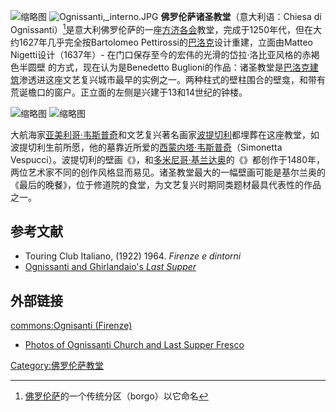 [[File:Chiesa_di_ognissanti,_facciata.JPG|缩略图]]
[[Image:Ognissanti,_interno.JPG|thumb]]
'''佛罗伦萨诸圣教堂'''（意大利语：Chiesa di Ognissanti）<ref>[[佛罗伦萨|佛罗伦萨]]的一个传统分区（borgo）以它命名</ref>是意大利佛罗伦萨的一座[[方济各会|方济各会]]教堂，完成于1250年代，但在大约1627年几乎完全按Bartolomeo Pettirossi的[[巴洛克|巴洛克]]设计重建，立面由Matteo Nigetti设计（1637年）- 在门口保存至今的宏伟的光滑的岱拉·洛比亚风格的赤褐色半圆壁 
的方式，现在认为是Benedetto Buglioni的作品：诸圣教堂是[[巴洛克建筑|巴洛克建筑]]渗透进这座文艺复兴城市最早的实例之一。两种柱式的壁柱围合的壁龛，和带有荒诞檐口的窗户。正立面的左侧是兴建于13和14世纪的钟楼。

[[File:Domenico_Ghirlandaio_-_St_Jerome_in_his_study.jpg|缩略图]]
[[File:Sandro_botticelli,_sant'agostino_nello_studio,_1480_circa,_dall'ex-coro_dei_frati_umiliati,_01.jpg|缩略图]]

大航海家[[亚美利哥·韦斯普奇|亚美利哥·韦斯普奇]]和文艺复兴著名画家[[波提切利|波提切利]]都埋葬在这座教堂，如波提切利生前所愿，他的墓靠近所爱的[[西蒙内塔·韦斯普奇|西蒙内塔·韦斯普奇]]（Simonetta Vespucci）。波提切利的壁画《{{tsl|en|Saint Augustine in His Study (Botticelli, Ognissanti)|正在研究的圣奥古斯丁}}》，和[[多米尼哥·基兰达奥|多米尼哥·基兰达奥]]的《{{tsl|en|Saint Jerome in His Study (Ghirlandaio)|正在研究的圣杰罗姆}}》都创作于1480年，两位艺术家不同的创作风格显而易见。诸圣教堂最大的一幅壁画可能是基尔兰奥的《最后的晚餐》，位于修道院的食堂，为文艺复兴时期同类题材最具代表性的作品之一。

==参考文献==
<div class="references-small">
<references />
</div>
*Touring Club Italiano, (1922) 1964. ''Firenze e dintorni''
*[http://www.museumsinflorence.com/musei/ognissanti_last_supper.html Ognissanti and Ghirlandaio's ''Last Supper''] {{Wayback|url=http://www.museumsinflorence.com/musei/ognissanti_last_supper.html |date=20200222113722 }}

==外部链接==
[[commons:Ognisanti_(Firenze)|commons:Ognisanti (Firenze)]]
*[https://web.archive.org/web/20070224044917/http://www.paradoxplace.com/Perspectives/Italian%20Images/Montages/Firenze/Ognissanti.htm Photos of Ognissanti Church and Last Supper Fresco]

{{coord|43.772608|N|11.245520|E|type:landmark_region:IT|display=title}}

[[Category:佛罗伦萨教堂|Category:佛罗伦萨教堂]]